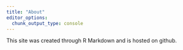 ```yaml
---
title: "About"
editor_options: 
  chunk_output_type: console
---
```



This site was created through R Markdown and is hosted on github.

